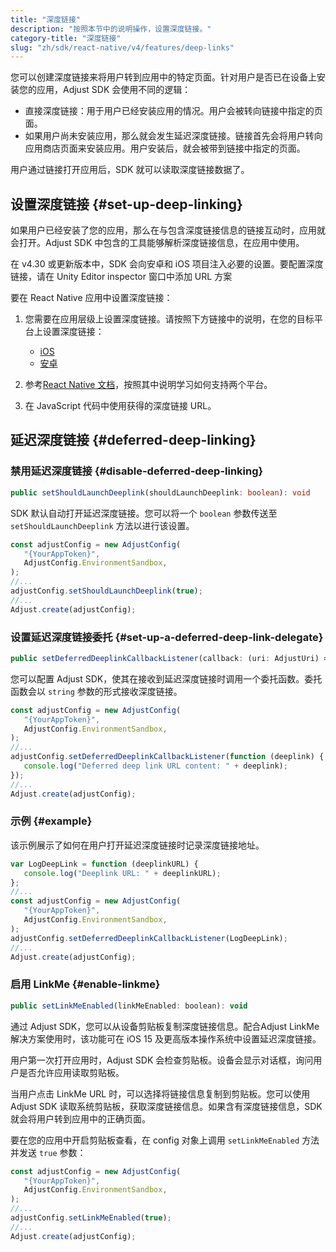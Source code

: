 ```yaml
---
title: "深度链接"
description: "按照本节中的说明操作，设置深度链接。"
category-title: "深度链接"
slug: "zh/sdk/react-native/v4/features/deep-links"
---
```


您可以创建深度链接来将用户转到应用中的特定页面。针对用户是否已在设备上安装您的应用，Adjust SDK 会使用不同的逻辑：

-  直接深度链接：用于用户已经安装应用的情况。用户会被转向链接中指定的页面。
-  如果用户尚未安装应用，那么就会发生延迟深度链接。链接首先会将用户转向应用商店页面来安装应用。用户安装后，就会被带到链接中指定的页面。

用户通过链接打开应用后，SDK 就可以读取深度链接数据了。

## 设置深度链接 {#set-up-deep-linking}

如果用户已经安装了您的应用，那么在与包含深度链接信息的链接互动时，应用就会打开。Adjust SDK 中包含的工具能够解析深度链接信息，在应用中使用。

在 v4\.30 或更新版本中，SDK 会向安卓和 iOS 项目注入必要的设置。要配置深度链接，请在 Unity Editor inspector 窗口中添加 URL 方案

要在 React Native 应用中设置深度链接：

1. 您需要在应用层级上设置深度链接。请按照下方链接中的说明，在您的目标平台上设置深度链接：

   -  [iOS](/zh/sdk/ios/features/deep-links)
   -  [安卓](/zh/sdk/android/features/deep-links)

2. 参考[React Native 文档](https://reactnative.dev/docs/linking.html)，按照其中说明学习如何支持两个平台。

3. 在 JavaScript 代码中使用获得的深度链接 URL。

## 延迟深度链接 {#deferred-deep-linking}

### 禁用延迟深度链接 {#disable-deferred-deep-linking}

<CodeBlock title="方法签名">

```ts
public setShouldLaunchDeeplink(shouldLaunchDeeplink: boolean): void
```

</CodeBlock>

SDK 默认自动打开延迟深度链接。您可以将一个 `boolean` 参数传送至 `setShouldLaunchDeeplink` 方法以进行该设置。

```js
const adjustConfig = new AdjustConfig(
   "{YourAppToken}",
   AdjustConfig.EnvironmentSandbox,
);
//...
adjustConfig.setShouldLaunchDeeplink(true);
//...
Adjust.create(adjustConfig);
```

### 设置延迟深度链接委托 {#set-up-a-deferred-deep-link-delegate}

<CodeBlock title="方法签名">

```ts
public setDeferredDeeplinkCallbackListener(callback: (uri: AdjustUri) => void): void
```

</CodeBlock>

您可以配置 Adjust SDK，使其在接收到延迟深度链接时调用一个委托函数。委托函数会以 `string` 参数的形式接收深度链接。

```js
const adjustConfig = new AdjustConfig(
   "{YourAppToken}",
   AdjustConfig.EnvironmentSandbox,
);
//...
adjustConfig.setDeferredDeeplinkCallbackListener(function (deeplink) {
   console.log("Deferred deep link URL content: " + deeplink);
});
//...
Adjust.create(adjustConfig);
```

### 示例 {#example}

该示例展示了如何在用户打开延迟深度链接时记录深度链接地址。

```js
var LogDeepLink = function (deeplinkURL) {
   console.log("Deeplink URL: " + deeplinkURL);
};
//...
const adjustConfig = new AdjustConfig(
   "{YourAppToken}",
   AdjustConfig.EnvironmentSandbox,
);
adjustConfig.setDeferredDeeplinkCallbackListener(LogDeepLink);
//...
Adjust.create(adjustConfig);
```

### 启用 LinkMe {#enable-linkme}

<CodeBlock title="方法签名">

```js
public setLinkMeEnabled(linkMeEnabled: boolean): void
```

</CodeBlock>

通过 Adjust SDK，您可以从设备剪贴板复制深度链接信息。配合Adjust LinkMe 解决方案使用时，该功能可在 iOS 15 及更高版本操作系统中设置延迟深度链接。

<Callout type="important">

用户第一次打开应用时，Adjust SDK 会检查剪贴板。设备会显示对话框，询问用户是否允许应用读取剪贴板。

</Callout>

当用户点击 LinkMe URL 时，可以选择将链接信息复制到剪贴板。您可以使用 Adjust SDK 读取系统剪贴板，获取深度链接信息。如果含有深度链接信息，SDK 就会将用户转到应用中的正确页面。

要在您的应用中开启剪贴板查看，在 config 对象上调用 `setLinkMeEnabled` 方法并发送 `true` 参数：

```js
const adjustConfig = new AdjustConfig(
   "{YourAppToken}",
   AdjustConfig.EnvironmentSandbox,
);
//...
adjustConfig.setLinkMeEnabled(true);
//...
Adjust.create(adjustConfig);
```

